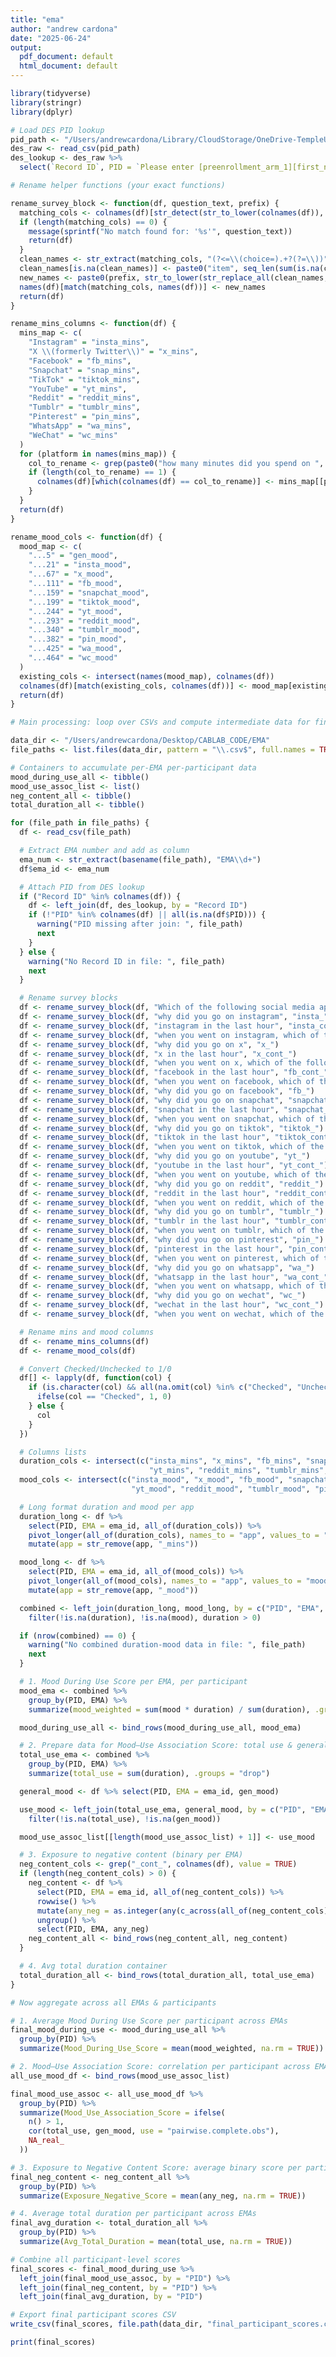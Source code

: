```yaml
---
title: "ema"
author: "andrew cardona"
date: "2025-06-24"
output:
  pdf_document: default
  html_document: default
---
```


```r
library(tidyverse)
library(stringr)
library(dplyr)

# Load DES PID lookup
pid_path <- "/Users/andrewcardona/Library/CloudStorage/OneDrive-TempleUniversity/Jason Chein's files - CABLAB/People/Andrew C/Screen time surveys/DES_raw.csv"
des_raw <- read_csv(pid_path)
des_lookup <- des_raw %>%
  select(`Record ID`, PID = `Please enter [preenrollment_arm_1][first_name]'s PARTICIPANT ID below.`)

# Rename helper functions (your exact functions)

rename_survey_block <- function(df, question_text, prefix) {
  matching_cols <- colnames(df)[str_detect(str_to_lower(colnames(df)), str_to_lower(question_text))]
  if (length(matching_cols) == 0) {
    message(sprintf("No match found for: '%s'", question_text))
    return(df)
  }
  clean_names <- str_extract(matching_cols, "(?<=\\(choice=).+?(?=\\))")
  clean_names[is.na(clean_names)] <- paste0("item", seq_len(sum(is.na(clean_names))))
  new_names <- paste0(prefix, str_to_lower(str_replace_all(clean_names, "[^a-zA-Z0-9]", "_")))
  names(df)[match(matching_cols, names(df))] <- new_names
  return(df)
}

rename_mins_columns <- function(df) {
  mins_map <- c(
    "Instagram" = "insta_mins",
    "X \\(formerly Twitter\\)" = "x_mins",
    "Facebook" = "fb_mins",
    "Snapchat" = "snap_mins",
    "TikTok" = "tiktok_mins",
    "YouTube" = "yt_mins",
    "Reddit" = "reddit_mins",
    "Tumblr" = "tumblr_mins",
    "Pinterest" = "pin_mins",
    "WhatsApp" = "wa_mins",
    "WeChat" = "wc_mins"
  )
  for (platform in names(mins_map)) {
    col_to_rename <- grep(paste0("how many minutes did you spend on ", platform), colnames(df), ignore.case = TRUE, value = TRUE)
    if (length(col_to_rename) == 1) {
      colnames(df)[which(colnames(df) == col_to_rename)] <- mins_map[[platform]]
    }
  }
  return(df)
}

rename_mood_cols <- function(df) {
  mood_map <- c(
    "...5" = "gen_mood",
    "...21" = "insta_mood",
    "...67" = "x_mood",
    "...111" = "fb_mood",
    "...159" = "snapchat_mood",
    "...199" = "tiktok_mood",
    "...244" = "yt_mood",
    "...293" = "reddit_mood",
    "...340" = "tumblr_mood",
    "...382" = "pin_mood",
    "...425" = "wa_mood",
    "...464" = "wc_mood"
  )
  existing_cols <- intersect(names(mood_map), colnames(df))
  colnames(df)[match(existing_cols, colnames(df))] <- mood_map[existing_cols]
  return(df)
}

# Main processing: loop over CSVs and compute intermediate data for final scores

data_dir <- "/Users/andrewcardona/Desktop/CABLAB_CODE/EMA"
file_paths <- list.files(data_dir, pattern = "\\.csv$", full.names = TRUE)

# Containers to accumulate per-EMA per-participant data
mood_during_use_all <- tibble()
mood_use_assoc_list <- list()
neg_content_all <- tibble()
total_duration_all <- tibble()

for (file_path in file_paths) {
  df <- read_csv(file_path)

  # Extract EMA number and add as column
  ema_num <- str_extract(basename(file_path), "EMA\\d+")
  df$ema_id <- ema_num

  # Attach PID from DES lookup
  if ("Record ID" %in% colnames(df)) {
    df <- left_join(df, des_lookup, by = "Record ID")
    if (!"PID" %in% colnames(df) || all(is.na(df$PID))) {
      warning("PID missing after join: ", file_path)
      next
    }
  } else {
    warning("No Record ID in file: ", file_path)
    next
  }

  # Rename survey blocks
  df <- rename_survey_block(df, "Which of the following social media applications", "sm_")
  df <- rename_survey_block(df, "why did you go on instagram", "insta_")
  df <- rename_survey_block(df, "instagram in the last hour", "insta_cont_")
  df <- rename_survey_block(df, "when you went on instagram, which of the following activities", "insta_act_")
  df <- rename_survey_block(df, "why did you go on x", "x_")
  df <- rename_survey_block(df, "x in the last hour", "x_cont_")
  df <- rename_survey_block(df, "when you went on x, which of the following activities", "x_act_")
  df <- rename_survey_block(df, "facebook in the last hour", "fb_cont_")
  df <- rename_survey_block(df, "when you went on facebook, which of the following activities", "fb_act_")
  df <- rename_survey_block(df, "why did you go on facebook", "fb_")
  df <- rename_survey_block(df, "why did you go on snapchat", "snapchat_")
  df <- rename_survey_block(df, "snapchat in the last hour", "snapchat_content_")
  df <- rename_survey_block(df, "when you went on snapchat, which of the following activities", "snapchat_act_")
  df <- rename_survey_block(df, "why did you go on tiktok", "tiktok_")
  df <- rename_survey_block(df, "tiktok in the last hour", "tiktok_cont_")
  df <- rename_survey_block(df, "when you went on tiktok, which of the following activities", "tiktok_act_")
  df <- rename_survey_block(df, "why did you go on youtube", "yt_")
  df <- rename_survey_block(df, "youtube in the last hour", "yt_cont_")
  df <- rename_survey_block(df, "when you went on youtube, which of the following activities", "yt_act_")
  df <- rename_survey_block(df, "why did you go on reddit", "reddit_")
  df <- rename_survey_block(df, "reddit in the last hour", "reddit_cont_")
  df <- rename_survey_block(df, "when you went on reddit, which of the following activities", "reddit_act_")
  df <- rename_survey_block(df, "why did you go on tumblr", "tumblr_")
  df <- rename_survey_block(df, "tumblr in the last hour", "tumblr_cont_")
  df <- rename_survey_block(df, "when you went on tumblr, which of the following activities", "tumblr_act_")
  df <- rename_survey_block(df, "why did you go on pinterest", "pin_")
  df <- rename_survey_block(df, "pinterest in the last hour", "pin_cont_")
  df <- rename_survey_block(df, "when you went on pinterest, which of the following activities", "pin_act_")
  df <- rename_survey_block(df, "why did you go on whatsapp", "wa_")
  df <- rename_survey_block(df, "whatsapp in the last hour", "wa_cont_")
  df <- rename_survey_block(df, "when you went on whatsapp, which of the following activities", "wa_act_")
  df <- rename_survey_block(df, "why did you go on wechat", "wc_")
  df <- rename_survey_block(df, "wechat in the last hour", "wc_cont_")
  df <- rename_survey_block(df, "when you went on wechat, which of the following activities", "wc_act_")

  # Rename mins and mood columns
  df <- rename_mins_columns(df)
  df <- rename_mood_cols(df)

  # Convert Checked/Unchecked to 1/0
  df[] <- lapply(df, function(col) {
    if (is.character(col) && all(na.omit(col) %in% c("Checked", "Unchecked"))) {
      ifelse(col == "Checked", 1, 0)
    } else {
      col
    }
  })

  # Columns lists
  duration_cols <- intersect(c("insta_mins", "x_mins", "fb_mins", "snap_mins", "tiktok_mins",
                               "yt_mins", "reddit_mins", "tumblr_mins", "pin_mins", "wa_mins", "wc_mins"), colnames(df))
  mood_cols <- intersect(c("insta_mood", "x_mood", "fb_mood", "snapchat_mood", "tiktok_mood",
                           "yt_mood", "reddit_mood", "tumblr_mood", "pin_mood", "wa_mood", "wc_mood"), colnames(df))

  # Long format duration and mood per app
  duration_long <- df %>%
    select(PID, EMA = ema_id, all_of(duration_cols)) %>%
    pivot_longer(all_of(duration_cols), names_to = "app", values_to = "duration") %>%
    mutate(app = str_remove(app, "_mins"))

  mood_long <- df %>%
    select(PID, EMA = ema_id, all_of(mood_cols)) %>%
    pivot_longer(all_of(mood_cols), names_to = "app", values_to = "mood") %>%
    mutate(app = str_remove(app, "_mood"))

  combined <- left_join(duration_long, mood_long, by = c("PID", "EMA", "app")) %>%
    filter(!is.na(duration), !is.na(mood), duration > 0)

  if (nrow(combined) == 0) {
    warning("No combined duration-mood data in file: ", file_path)
    next
  }

  # 1. Mood During Use Score per EMA, per participant
  mood_ema <- combined %>%
    group_by(PID, EMA) %>%
    summarize(mood_weighted = sum(mood * duration) / sum(duration), .groups = "drop")

  mood_during_use_all <- bind_rows(mood_during_use_all, mood_ema)

  # 2. Prepare data for Mood–Use Association Score: total use & general mood per EMA and participant
  total_use_ema <- combined %>%
    group_by(PID, EMA) %>%
    summarize(total_use = sum(duration), .groups = "drop")

  general_mood <- df %>% select(PID, EMA = ema_id, gen_mood)

  use_mood <- left_join(total_use_ema, general_mood, by = c("PID", "EMA")) %>%
    filter(!is.na(total_use), !is.na(gen_mood))

  mood_use_assoc_list[[length(mood_use_assoc_list) + 1]] <- use_mood

  # 3. Exposure to negative content (binary per EMA)
  neg_content_cols <- grep("_cont_", colnames(df), value = TRUE)
  if (length(neg_content_cols) > 0) {
    neg_content <- df %>%
      select(PID, EMA = ema_id, all_of(neg_content_cols)) %>%
      rowwise() %>%
      mutate(any_neg = as.integer(any(c_across(all_of(neg_content_cols)) == 1))) %>%
      ungroup() %>%
      select(PID, EMA, any_neg)
    neg_content_all <- bind_rows(neg_content_all, neg_content)
  }

  # 4. Avg total duration container
  total_duration_all <- bind_rows(total_duration_all, total_use_ema)
}

# Now aggregate across all EMAs & participants

# 1. Average Mood During Use Score per participant across EMAs
final_mood_during_use <- mood_during_use_all %>%
  group_by(PID) %>%
  summarize(Mood_During_Use_Score = mean(mood_weighted, na.rm = TRUE))

# 2. Mood–Use Association Score: correlation per participant across EMAs
all_use_mood_df <- bind_rows(mood_use_assoc_list)

final_mood_use_assoc <- all_use_mood_df %>%
  group_by(PID) %>%
  summarize(Mood_Use_Association_Score = ifelse(
    n() > 1,
    cor(total_use, gen_mood, use = "pairwise.complete.obs"),
    NA_real_
  ))

# 3. Exposure to Negative Content Score: average binary score per participant
final_neg_content <- neg_content_all %>%
  group_by(PID) %>%
  summarize(Exposure_Negative_Score = mean(any_neg, na.rm = TRUE))

# 4. Average total duration per participant across EMAs
final_avg_duration <- total_duration_all %>%
  group_by(PID) %>%
  summarize(Avg_Total_Duration = mean(total_use, na.rm = TRUE))

# Combine all participant-level scores
final_scores <- final_mood_during_use %>%
  left_join(final_mood_use_assoc, by = "PID") %>%
  left_join(final_neg_content, by = "PID") %>%
  left_join(final_avg_duration, by = "PID")

# Export final participant scores CSV
write_csv(final_scores, file.path(data_dir, "final_participant_scores.csv"))

print(final_scores)

```
